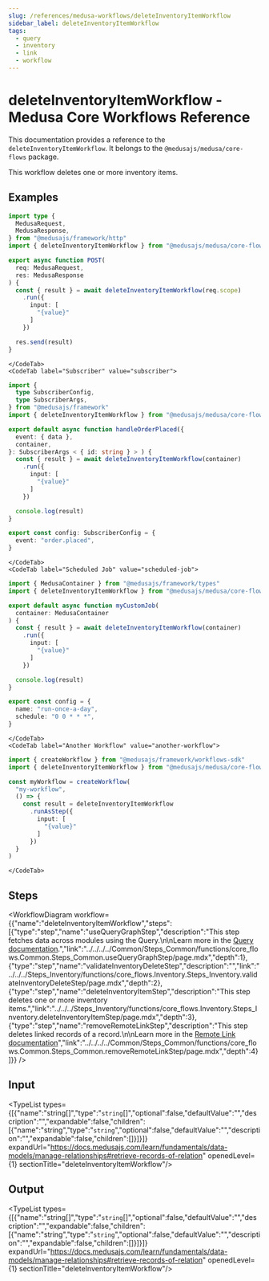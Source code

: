 ```yaml
---
slug: /references/medusa-workflows/deleteInventoryItemWorkflow
sidebar_label: deleteInventoryItemWorkflow
tags:
  - query
  - inventory
  - link
  - workflow
---
```



# deleteInventoryItemWorkflow - Medusa Core Workflows Reference

This documentation provides a reference to the `deleteInventoryItemWorkflow`. It belongs to the `@medusajs/medusa/core-flows` package.

This workflow deletes one or more inventory items.

<SourceCodeLink link="https://github.com/medusajs/medusa/blob/911eefadbd8280509f7bf89c1fa2e1b083c1d219/packages/core/core-flows/src/inventory/workflows/delete-inventory-items.ts#L16" />

## Examples

<CodeTabs group="workflow-exection">
    <CodeTab label="API Route" value="api-route">
    
```ts title="src/api/workflow/route.ts"
import type {
  MedusaRequest,
  MedusaResponse,
} from "@medusajs/framework/http"
import { deleteInventoryItemWorkflow } from "@medusajs/medusa/core-flows"

export async function POST(
  req: MedusaRequest,
  res: MedusaResponse
) {
  const { result } = await deleteInventoryItemWorkflow(req.scope)
    .run({
      input: [
        "{value}"
      ]
    })

  res.send(result)
}
```

    </CodeTab>
    <CodeTab label="Subscriber" value="subscriber">
    
```ts title="src/subscribers/order-placed.ts"
import {
  type SubscriberConfig,
  type SubscriberArgs,
} from "@medusajs/framework"
import { deleteInventoryItemWorkflow } from "@medusajs/medusa/core-flows"

export default async function handleOrderPlaced({
  event: { data },
  container,
}: SubscriberArgs < { id: string } > ) {
  const { result } = await deleteInventoryItemWorkflow(container)
    .run({
      input: [
        "{value}"
      ]
    })

  console.log(result)
}

export const config: SubscriberConfig = {
  event: "order.placed",
}
```

    </CodeTab>
    <CodeTab label="Scheduled Job" value="scheduled-job">
    
```ts title="src/jobs/message-daily.ts"
import { MedusaContainer } from "@medusajs/framework/types"
import { deleteInventoryItemWorkflow } from "@medusajs/medusa/core-flows"

export default async function myCustomJob(
  container: MedusaContainer
) {
  const { result } = await deleteInventoryItemWorkflow(container)
    .run({
      input: [
        "{value}"
      ]
    })

  console.log(result)
}

export const config = {
  name: "run-once-a-day",
  schedule: "0 0 * * *",
}
```

    </CodeTab>
    <CodeTab label="Another Workflow" value="another-workflow">
    
```ts title="src/workflows/my-workflow.ts"
import { createWorkflow } from "@medusajs/framework/workflows-sdk"
import { deleteInventoryItemWorkflow } from "@medusajs/medusa/core-flows"

const myWorkflow = createWorkflow(
  "my-workflow",
  () => {
    const result = deleteInventoryItemWorkflow
      .runAsStep({
        input: [
          "{value}"
        ]
      })
  }
)
```

    </CodeTab>
  </CodeTabs>

## Steps

<WorkflowDiagram workflow={{"name":"deleteInventoryItemWorkflow","steps":[{"type":"step","name":"useQueryGraphStep","description":"This step fetches data across modules using the Query.\n\nLearn more in the [Query documentation](https://docs.medusajs.com/learn/fundamentals/module-links/query).","link":"../../../../Common/Steps_Common/functions/core_flows.Common.Steps_Common.useQueryGraphStep/page.mdx","depth":1},{"type":"step","name":"validateInventoryDeleteStep","description":"","link":"../../../Steps_Inventory/functions/core_flows.Inventory.Steps_Inventory.validateInventoryDeleteStep/page.mdx","depth":2},{"type":"step","name":"deleteInventoryItemStep","description":"This step deletes one or more inventory items.","link":"../../../Steps_Inventory/functions/core_flows.Inventory.Steps_Inventory.deleteInventoryItemStep/page.mdx","depth":3},{"type":"step","name":"removeRemoteLinkStep","description":"This step deletes linked records of a record.\n\nLearn more in the [Remote Link documentation](https://docs.medusajs.com/learn/fundamentals/module-links/remote-link#cascade-delete-linked-records)","link":"../../../../Common/Steps_Common/functions/core_flows.Common.Steps_Common.removeRemoteLinkStep/page.mdx","depth":4}]}} />

## Input

<TypeList types={[{"name":"string[]","type":"`string`[]","optional":false,"defaultValue":"","description":"","expandable":false,"children":[{"name":"string","type":"`string`","optional":false,"defaultValue":"","description":"","expandable":false,"children":[]}]}]} expandUrl="https://docs.medusajs.com/learn/fundamentals/data-models/manage-relationships#retrieve-records-of-relation" openedLevel={1} sectionTitle="deleteInventoryItemWorkflow"/>

## Output

<TypeList types={[{"name":"string[]","type":"`string`[]","optional":false,"defaultValue":"","description":"","expandable":false,"children":[{"name":"string","type":"`string`","optional":false,"defaultValue":"","description":"","expandable":false,"children":[]}]}]} expandUrl="https://docs.medusajs.com/learn/fundamentals/data-models/manage-relationships#retrieve-records-of-relation" openedLevel={1} sectionTitle="deleteInventoryItemWorkflow"/>
